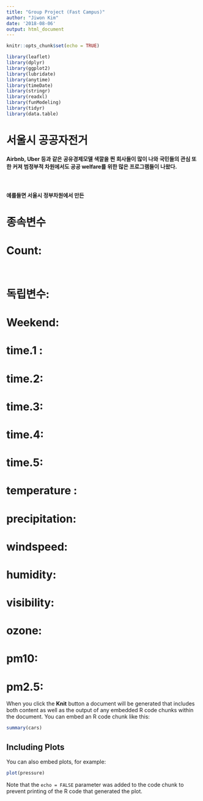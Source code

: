 ```yaml
---
title: "Group Project (Fast Campus)"
author: "Jiwon Kim"
date: '2018-08-06'
output: html_document
---
```


```r
knitr::opts_chunk$set(echo = TRUE)
```

```r
library(leaflet)
library(dplyr)
library(ggplot2)
library(lubridate)
library(anytime)
library(timeDate)
library(stringr)
library(readxl)
library(funModeling)
library(tidyr)
library(data.table)
```

# 서울시 공공자전거

#### Airbnb, Uber 등과 같은 공유경제모델 색깔을 띈 회사들이 많이 나와 국민들의 관심 또한 커져 범정부적 차원에서도 공공 welfare를 위한 많은 프로그램들이 나왔다. 
<br> 

#### 예를들면 서울시 정부차원에서 만든 

# 종속변수
# Count: 
<br> 

# 독립변수: 
# Weekend: 
# time.1 :
# time.2:
# time.3:
# time.4:
# time.5: 
# temperature : 
# precipitation: 
# windspeed: 
# humidity: 
# visibility: 
# ozone: 
# pm10: 
# pm2.5: 





When you click the **Knit** button a document will be generated that includes both content as well as the output of any embedded R code chunks within the document. You can embed an R code chunk like this:

```r
summary(cars)
```

## Including Plots

You can also embed plots, for example:

```r
plot(pressure)
```

Note that the `echo = FALSE` parameter was added to the code chunk to prevent printing of the R code that generated the plot.
